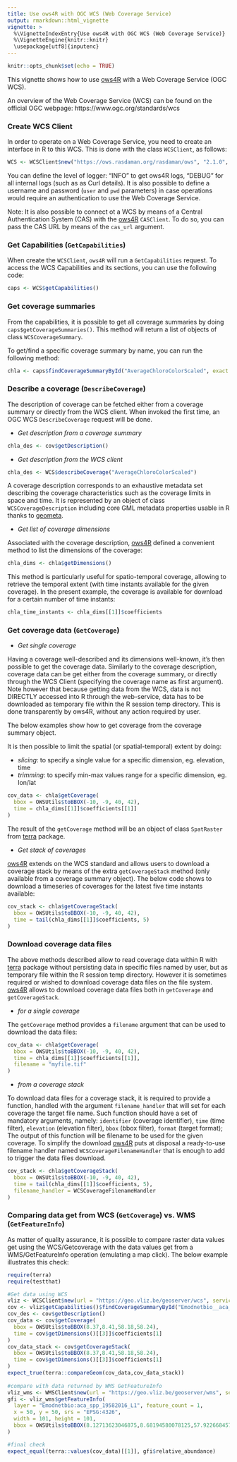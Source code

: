 ---
title: Use ows4R with OGC WCS (Web Coverage Service)
output: rmarkdown::html_vignette
vignette: >
  %\VignetteIndexEntry{Use ows4R with OGC WCS (Web Coverage Service)}
  %\VignetteEngine{knitr::knitr}
  \usepackage[utf8]{inputenc}
---

```{r setup, include=FALSE}
knitr::opts_chunk$set(echo = TRUE)
```

This vignette shows how to use [ows4R](https://github.com/eblondel/ows4R) with a Web Coverage Service (OGC WCS).

An overview of the Web Coverage Service (WCS) can be found on the official OGC webpage: https://www.ogc.org/standards/wcs

<a name="wcs-client"/>

### Create WCS Client

In order to operate on a Web Coverage Service, you need to create an interface in R to this WCS. This is done with the class ``WCSClient``, as follows:

```R
WCS <- WCSClient$new("https://ows.rasdaman.org/rasdaman/ows", "2.1.0", logger = "INFO")
```

You can define the level of logger: "INFO" to get ows4R logs, "DEBUG" for all internal logs (such as as Curl details). It is also possible to define a username and password (``user`` and ``pwd`` parameters) in case operations would require an authentication to use the Web Coverage Service. 

Note: It is also possible to connect ot a WCS by means of a Central Authentication System (CAS) with the [ows4R](https://github.com/eblondel/ows4R) `CASClient`. To do so, you can pass the CAS URL by means of the `cas_url` argument.

### Get Capabilities (``GetCapabilities``)

When create the ``WCSClient``, ``ows4R`` will run a ``GetCapabilities`` request. To access the WCS Capabilities and its sections, you can use the following code:

```R
caps <- WCS$getCapabilities()
```

### Get coverage summaries

From the capabilities, it is possible to get all coverage summaries by doing `caps$getCoverageSummaries()`. This method will return a list of objects of class `WCSCoverageSummary`.

To get/find a specific coverage summary by name, you can run the following method:

```R
chla <- caps$findCoverageSummaryById("AverageChloroColorScaled", exact = T)
```

### Describe a coverage (``DescribeCoverage``)

The description of coverage can be fetched either from a coverage summary or directly from the WCS client. When invoked the first time, an OGC WCS `DescribeCoverage` request will be done.

* *Get description from a coverage summary*

```R
chla_des <- cov$getDescription()
```

* *Get description from the WCS client*

```R
chla_des <- WCS$describeCoverage("AverageChloroColorScaled")
```

A coverage description corresponds to an exhaustive metadata set describing the coverage characteristics such as the coverage limits in space and time. It is represented by an object of class `WCSCoverageDescription` including core GML metadata properties usable in R thanks to [geometa](https://github.com/eblondel/geometa).

* *Get list of coverage dimensions*

Associated with the coverage description, [ows4R](https://github.com/eblondel/ows4R) defined a convenient method to list the dimensions of the coverage:

```R
chla_dims <- chla$getDimensions()
```

This method is particularly useful for spatio-temporal coverage, allowing to retrieve the temporal extent (with time instants available for the given coverage). In the present example, the coverage is available for download for a certain number of time instants:

```R
chla_time_instants <- chla_dims[[1]]$coefficients
```

### Get coverage data (``GetCoverage``)

* *Get single coverage*

Having a coverage well-described and its dimensions well-known, it's then possible to get the coverage data. Similarly to the coverage description, coverage data can be get either from the coverage summary, or directly through the WCS Client (specifying the coverage name as first argument). Note however that because getting data from the WCS, data is not DIRECTLY accessed into R through the web-service, data has to be downloaded as temporary file within the R session temp directory. This is done transparently by ows4R, without any action required by user.

The below examples show how to get coverage from the coverage summary object.

It is then possible to limit the spatial (or spatial-temporal) extent by doing:

* _slicing_: to specify a single value for a specific dimension, eg. elevation, time
* _trimming_: to specify min-max values range for a specific dimension, eg. lon/lat

```R
cov_data <- chla$getCoverage(
  bbox = OWSUtils$toBBOX(-10, -9, 40, 42), 
  time = chla_dims[[1]]$coefficients[[1]]
)
```

The result of the `getCoverage` method will be an object of class `SpatRaster` from [terra](https://cran.r-project.org/package=terra) package.

* *Get stack of coverages*

[ows4R](https://github.com/eblondel/ows4R) extends on the WCS standard and allows users to download a coverage stack by means of the extra `getCoverageStack` method (only available from a coverage summary object). The below code shows to download a timeseries of coverages for the latest five time instants available:

```R
cov_stack <- chla$getCoverageStack(
  bbox = OWSUtils$toBBOX(-10, -9, 40, 42), 
  time = tail(chla_dims[[1]]$coefficients, 5)
)
```

### Download coverage data files

The above methods described allow to read coverage data within R with [terra](https://cran.r-project.org/package=terra) package without persisting data in specific files named by user, but as temporary file within the R session temp directory. However it is sometimes required or wished to download coverage data files on the file system. [ows4R](https://github.com/eblondel/ows4R) allows to download coverage data files both in `getCoverage` and `getCoverageStack`.

* *for a single coverage*

The `getCoverage` method provides a `filename` argument that can be used to download the data files:

```R
cov_data <- chla$getCoverage(
  bbox = OWSUtils$toBBOX(-10, -9, 40, 42), 
  time = chla_dims[[1]]$coefficients[[1]],
  filename = "myfile.tif"
)
```
* *from a coverage stack*

To download data files for a coverage stack, it is required to provide a function, handled with the argument `filename_handler` that will set for each coverage the target file name. Such function should have a set of 
mandatory arguments, namely: `identifier` (coverage identifier), `time` (time filter), `elevation` (elevation filter), `bbox` (bbox filter), `format` (target format); The output of this function will be filename to be used for the given coverage.
To simplify the download [ows4R](https://github.com/eblondel/ows4R) puts at disposal a ready-to-use filename handler named `WCSCoverageFilenameHandler` that is enough to add to trigger the data files download.

```R
cov_stack <- chla$getCoverageStack(
  bbox = OWSUtils$toBBOX(-10, -9, 40, 42), 
  time = tail(chla_dims[[1]]$coefficients, 5),
  filename_handler = WCSCoverageFilenameHandler
)
```

### Comparing data get from WCS (`GetCoverage`) vs. WMS (`GetFeatureInfo`)

As matter of quality assurance, it is possible to compare raster data values get using the WCS/Getcoverage with the data values get from a WMS/GetFeatureInfo operation (emulating a map click). The below example illustrates this check:

```R
require(terra)
require(testthat)

#Get data using WCS
vliz <- WCSClient$new(url = "https://geo.vliz.be/geoserver/wcs", serviceVersion = "2.0.1", logger = "DEBUG")
cov <- vliz$getCapabilities()$findCoverageSummaryById("Emodnetbio__aca_spp_19582016_L1", exact = TRUE)
cov_des <- cov$getDescription()
cov_data <- cov$getCoverage(
  bbox = OWSUtils$toBBOX(8.37,8.41,58.18,58.24),
  time = cov$getDimensions()[[3]]$coefficients[1]
)
cov_data_stack <- cov$getCoverageStack(
  bbox = OWSUtils$toBBOX(8.37,8.41,58.18,58.24),
  time = cov$getDimensions()[[3]]$coefficients[1]
)
expect_true(terra::compareGeom(cov_data,cov_data_stack))
  
#compare with data returned by WMS GetFeatureInfo
vliz_wms <- WMSClient$new(url = "https://geo.vliz.be/geoserver/wms", service = "1.1.1", logger = "DEBUG")
gfi <- vliz_wms$getFeatureInfo(
  layer = "Emodnetbio:aca_spp_19582016_L1", feature_count = 1, 
  x = 50, y = 50, srs = "EPSG:4326", 
  width = 101, height = 101, 
  bbox = OWSUtils$toBBOX(8.12713623046875,8.68194580078125,57.92266845703125,58.47747802734375)
)

#final check
expect_equal(terra::values(cov_data)[[1]], gfi$relative_abundance)
```
